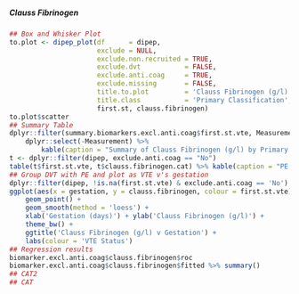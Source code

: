 ##### Clauss Fibrinogen

```r
## Box and Whisker Plot
to.plot <- dipep_plot(df      = dipep,
                      exclude = NULL,
                      exclude.non.recruited = TRUE,
                      exclude.dvt           = FALSE,
                      exclude.anti.coag     = TRUE,
                      exclude.missing       = FALSE,
                      title.to.plot         = 'Clauss Fibrinogen (g/l)',
                      title.class           = 'Primary Classification',
                      first.st, clauss.fibrinogen)
to.plot$scatter
## Summary Table
dplyr::filter(summary.biomarkers.excl.anti.coag$first.st.vte, Measurement == 'Clauss Fibrinogen') %>%
    dplyr::select(-Measurement) %>%
        kable(caption = "Summary of Clauss Fibrinogen (g/l) by Primary Classification")
t <- dplyr::filter(dipep, exclude.anti.coag == "No")
table(t$first.st.vte, t$clauss.fibrinogen.cat) %>% kable(caption = "PE Status v Clauss Fibrinogen (g/l) dichotomisation")
## Group DVT with PE and plot as VTE v's gestation
dplyr::filter(dipep, !is.na(first.st.vte) & exclude.anti.coag == 'No') %>%
ggplot(aes(x = gestation, y = clauss.fibrinogen, colour = first.st.vte)) +
    geom_point() +
    geom_smooth(method = 'loess') +
    xlab('Gestation (days)') + ylab('Clauss Fibrinogen (g/l)') +
    theme_bw() +
    ggtitle('Clauss Fibrinogen (g/l) v Gestation') +
    labs(colour = 'VTE Status')
## Regression results
biomarker.excl.anti.coag$clauss.fibrinogen$roc
biomarker.excl.anti.coag$clauss.fibrinogen$fitted %>% summary()
## CAT2
## CAT

```
